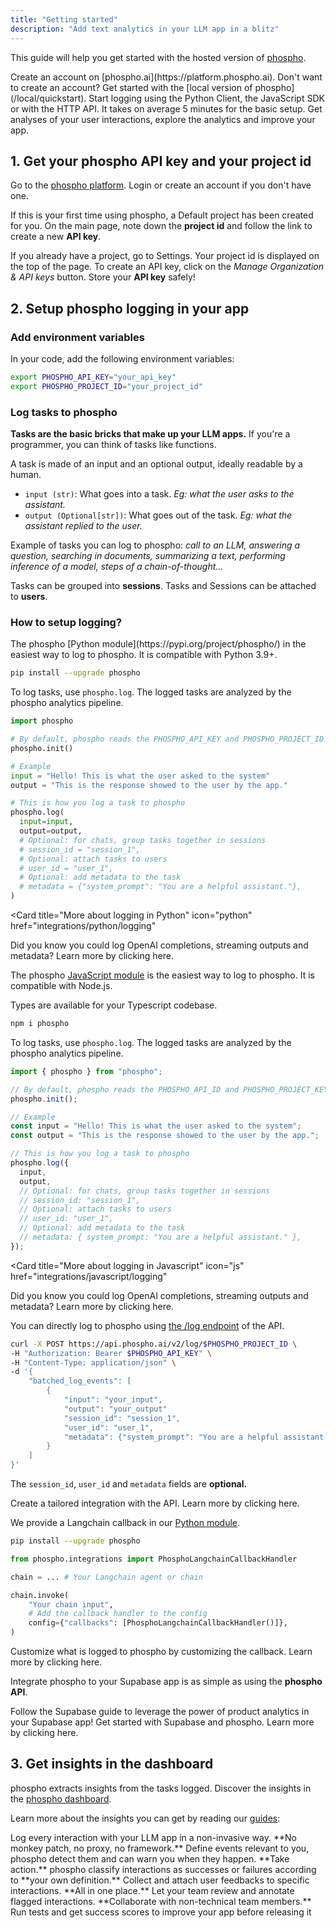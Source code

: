```yaml
---
title: "Getting started"
description: "Add text analytics in your LLM app in a blitz"
---
```


This guide will help you get started with the hosted version of [phospho](https://platform.phospho.ai).

<Steps>
  <Step title="Get your phospho API key and your project id">
    Create an account on [phospho.ai](https://platform.phospho.ai).
    <Note>
    Don't want to create an account? Get started with the [local version of phospho](/local/quickstart).
    </Note>
  </Step>
  <Step title="Setup phospho logging in your app">
    Start logging using the Python Client, the JavaScript SDK or with the HTTP
    API. It takes on average 5 minutes for the basic setup.
  </Step>
  <Step title="Get insigths in the dashboard">
    Get analyses of your user interactions, explore the analytics and improve
    your app.
  </Step>
</Steps>

## 1. Get your phospho API key and your project id

Go to the [phospho platform](https://platform.phospho.ai/). Login or create an account if you don't have one.

If this is your first time using phospho, a Default project has been created for you. On the main page, note down the **project id** and follow the link to create a new **API key**.

If you already have a project, go to Settings. Your project id is displayed on the top of the page. To create an API key, click on the _Manage Organization & API keys_ button. Store your **API key** safely!

## 2. Setup phospho logging in your app

### Add environment variables

In your code, add the following environment variables:

```bash
export PHOSPHO_API_KEY="your_api_key"
export PHOSPHO_PROJECT_ID="your_project_id"
```

### Log tasks to phospho

**Tasks are the basic bricks that make up your LLM apps.** If you're a programmer, you can think of tasks like functions.

A task is made of an input and an optional output, ideally readable by a human.

- `input (str)`: What goes into a task. _Eg: what the user asks to the assistant._
- `output (Optional[str])`: What goes out of the task. _Eg: what the assistant replied to the user._

Example of tasks you can log to phospho: _call to an LLM, answering a question, searching in documents, summarizing a text, performing inference of a model, steps of a chain-of-thought..._

Tasks can be grouped into **sessions**. Tasks and Sessions can be attached to **users**.

### How to setup logging?

<Tabs>
<Tab title="Python" icon="python">
The phospho [Python module](https://pypi.org/project/phospho/) in the easiest way to log to phospho. It is compatible with Python 3.9+.

```bash
pip install --upgrade phospho
```

To log tasks, use `phospho.log`. The logged tasks are analyzed by the phospho analytics pipeline.

```python
import phospho

# By default, phospho reads the PHOSPHO_API_KEY and PHOSPHO_PROJECT_ID from the environment variables
phospho.init()

# Example
input = "Hello! This is what the user asked to the system"
output = "This is the response showed to the user by the app."

# This is how you log a task to phospho
phospho.log(
  input=input,
  output=output,
  # Optional: for chats, group tasks together in sessions
  # session_id = "session_1",
  # Optional: attach tasks to users
  # user_id = "user_1",
  # Optional: add metadata to the task
  # metadata = {"system_prompt": "You are a helpful assistant."},
)
```

<Card
  title="More about logging in Python"
  icon="python"
  href="integrations/python/logging"
>
  Did you know you could log OpenAI completions, streaming outputs and metadata?
  Learn more by clicking here.
</Card>

</Tab>
<Tab title="Javascript/Typescript" icon="js">

The phospho [JavaScript module](https://www.npmjs.com/package/phospho) is the easiest way to log to phospho. It is compatible with Node.js.

Types are available for your Typescript codebase.

```bash
npm i phospho
```

To log tasks, use `phospho.log`. The logged tasks are analyzed by the phospho analytics pipeline.

```js
import { phospho } from "phospho";

// By default, phospho reads the PHOSPHO_API_ID and PHOSPHO_PROJECT_KEY from the environment variables
phospho.init();

// Example
const input = "Hello! This is what the user asked to the system";
const output = "This is the response showed to the user by the app.";

// This is how you log a task to phospho
phospho.log({
  input,
  output,
  // Optional: for chats, group tasks together in sessions
  // session_id: "session_1",
  // Optional: attach tasks to users
  // user_id: "user_1",
  // Optional: add metadata to the task
  // metadata: { system_prompt: "You are a helpful assistant." },
});
```

<Card
  title="More about logging in Javascript"
  icon="js"
  href="integrations/javascript/logging"
>
  Did you know you could log OpenAI completions, streaming outputs and metadata?
  Learn more by clicking here.
</Card>

</Tab>

<Tab title="API" icon="webhook">

You can directly log to phospho using [the /log endpoint](https://api.phospho.ai/v2/redoc#tag/Logs) of the API.

```bash
curl -X POST https://api.phospho.ai/v2/log/$PHOSPHO_PROJECT_ID \
-H "Authorization: Bearer $PHOSPHO_API_KEY" \
-H "Content-Type: application/json" \
-d '{
    "batched_log_events": [
        {
            "input": "your_input",
            "output": "your_output"
            "session_id": "session_1",
            "user_id": "user_1",
            "metadata": {"system_prompt": "You are a helpful assistant."},
        }
    ]
}'
```

<Info>The `session_id`, `user_id` and `metadata` fields are **optional.**</Info>

<Card title="API reference" icon="webhook" href="api-reference/introduction">
  Create a tailored integration with the API. Learn more by clicking here.
</Card>

</Tab>

<Tab title="Langchain">

We provide a Langchain callback in our [Python module](https://pypi.org/project/phospho/).

```bash
pip install --upgrade phospho
```

```python
from phospho.integrations import PhosphoLangchainCallbackHandler

chain = ... # Your Langchain agent or chain

chain.invoke(
    "Your chain input",
    # Add the callback handler to the config
    config={"callbacks": [PhosphoLangchainCallbackHandler()]},
)
```

<Card title="Langchain guide" icon="bird" href="integrations/langchain">
  Customize what is logged to phospho by customizing the callback. Learn more by
  clicking here.
</Card>

</Tab>

<Tab title="Supabase">

Integrate phospho to your Supabase app is as simple as using the **phospho API**.

<Note>
  Follow the Supabase guide to leverage the power of product analytics in your
  Supabase app!
</Note>

<Card title="Read the supabase guide" icon="bolt" href="integrations/supabase">
  Get started with Supabase and phospho. Learn more by clicking here.
</Card>

</Tab>

</Tabs>

## 3. Get insights in the dashboard

phospho extracts insights from the tasks logged. Discover the insights in the [phospho dashboard](https://phospho.ai/).

Learn more about the insights you can get by reading our [guides](/guides):

<CardGroup>
  <Card title="Logging" href="/getting-started">
    Log every interaction with your LLM app in a non-invasive way. 
    **No monkey patch, no proxy, no framework.**
  </Card>
  <Card title="Automatic event detection" href="/guides/events">
    Define events relevant to you, phospho detect them and can warn you
    when they happen. **Take action.**
  </Card>
  <Card title="Automatic Evaluation" href="/guides/evaluation">
    phospho classify interactions as successes or failures according to
    **your own definition.** 
  </Card>
  <Card title="User Feedback" href="/guides/user-feedback">
    Collect and attach user feedbacks to specific interactions. **All in one place.**
  </Card>
  <Card title="Review and Label" href="/guides/evaluation">
    Let your team review and annotate flagged interactions. **Collaborate with non-technical team members.**
  </Card>
  <Card title="Offline Testing" href="/guides/testing">
    Run tests and get success scores to improve your app before releasing it
  </Card>
</CardGroup>